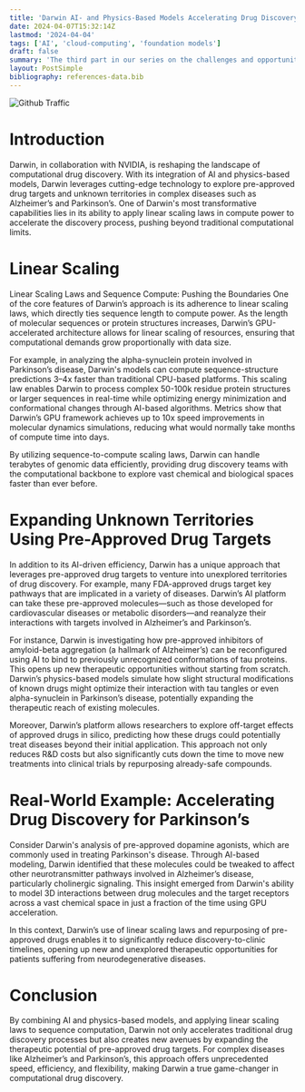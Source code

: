 ```yaml
---
title: 'Darwin AI- and Physics-Based Models Accelerating Drug Discovery for Neurodegenerative Diseases'
date: 2024-04-07T15:32:14Z
lastmod: '2024-04-04'
tags: ['AI', 'cloud-computing', 'foundation models']
draft: false
summary: 'The third part in our series on the challenges and opportunities of computational drug discovery'
layout: PostSimple
bibliography: references-data.bib
---
```


![Github Traffic](/static/images/schrodinger_1.webp)

# Introduction
Darwin, in collaboration with NVIDIA, is reshaping the landscape of computational drug discovery. With its integration of AI and physics-based models, Darwin leverages cutting-edge technology to explore pre-approved drug targets and unknown territories in complex diseases such as Alzheimer’s and Parkinson’s. One of Darwin's most transformative capabilities lies in its ability to apply linear scaling laws in compute power to accelerate the discovery process, pushing beyond traditional computational limits.

# Linear Scaling
Linear Scaling Laws and Sequence Compute: Pushing the Boundaries
One of the core features of Darwin’s approach is its adherence to linear scaling laws, which directly ties sequence length to compute power. As the length of molecular sequences or protein structures increases, Darwin’s GPU-accelerated architecture allows for linear scaling of resources, ensuring that computational demands grow proportionally with data size.

For example, in analyzing the alpha-synuclein protein involved in Parkinson’s disease, Darwin's models can compute sequence-structure predictions 3–4x faster than traditional CPU-based platforms. This scaling law enables Darwin to process complex 50-100k residue protein structures or larger sequences in real-time while optimizing energy minimization and conformational changes through AI-based algorithms. Metrics show that Darwin’s GPU framework achieves up to 10x speed improvements in molecular dynamics simulations, reducing what would normally take months of compute time into days.

By utilizing sequence-to-compute scaling laws, Darwin can handle terabytes of genomic data efficiently, providing drug discovery teams with the computational backbone to explore vast chemical and biological spaces faster than ever before.

# Expanding Unknown Territories Using Pre-Approved Drug Targets
In addition to its AI-driven efficiency, Darwin has a unique approach that leverages pre-approved drug targets to venture into unexplored territories of drug discovery. For example, many FDA-approved drugs target key pathways that are implicated in a variety of diseases. Darwin’s AI platform can take these pre-approved molecules—such as those developed for cardiovascular diseases or metabolic disorders—and reanalyze their interactions with targets involved in Alzheimer’s and Parkinson’s.

For instance, Darwin is investigating how pre-approved inhibitors of amyloid-beta aggregation (a hallmark of Alzheimer’s) can be reconfigured using AI to bind to previously unrecognized conformations of tau proteins. This opens up new therapeutic opportunities without starting from scratch. Darwin’s physics-based models simulate how slight structural modifications of known drugs might optimize their interaction with tau tangles or even alpha-synuclein in Parkinson’s disease, potentially expanding the therapeutic reach of existing molecules.

Moreover, Darwin’s platform allows researchers to explore off-target effects of approved drugs in silico, predicting how these drugs could potentially treat diseases beyond their initial application. This approach not only reduces R&D costs but also significantly cuts down the time to move new treatments into clinical trials by repurposing already-safe compounds.

# Real-World Example: Accelerating Drug Discovery for Parkinson’s
Consider Darwin's analysis of pre-approved dopamine agonists, which are commonly used in treating Parkinson's disease. Through AI-based modeling, Darwin identified that these molecules could be tweaked to affect other neurotransmitter pathways involved in Alzheimer’s disease, particularly cholinergic signaling. This insight emerged from Darwin's ability to model 3D interactions between drug molecules and the target receptors across a vast chemical space in just a fraction of the time using GPU acceleration.

In this context, Darwin’s use of linear scaling laws and repurposing of pre-approved drugs enables it to significantly reduce discovery-to-clinic timelines, opening up new and unexplored therapeutic opportunities for patients suffering from neurodegenerative diseases.

# Conclusion
By combining AI and physics-based models, and applying linear scaling laws to sequence computation, Darwin not only accelerates traditional drug discovery processes but also creates new avenues by expanding the therapeutic potential of pre-approved drug targets. For complex diseases like Alzheimer’s and Parkinson’s, this approach offers unprecedented speed, efficiency, and flexibility, making Darwin a true game-changer in computational drug discovery.
